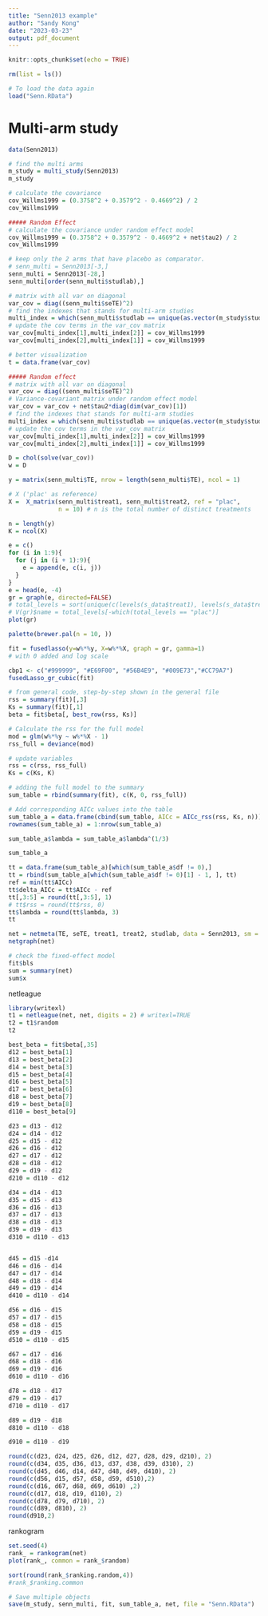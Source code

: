 ```yaml
---
title: "Senn2013 example"
author: "Sandy Kong"
date: "2023-03-23"
output: pdf_document
---
```


```r
knitr::opts_chunk$set(echo = TRUE)
```

```r
rm(list = ls())
```

```r
# To load the data again
load("Senn.RData")
```


# Multi-arm study
```r
data(Senn2013)
```

```r
# find the multi arms
m_study = multi_study(Senn2013)
m_study
```

```r
# calculate the covariance
cov_Willms1999 = (0.3758^2 + 0.3579^2 - 0.4669^2) / 2
cov_Willms1999
```
```r
##### Random Effect
# calculate the covariance under random effect model
cov_Willms1999 = (0.3758^2 + 0.3579^2 - 0.4669^2 + net$tau2) / 2
cov_Willms1999
```

```r
# keep only the 2 arms that have placebo as comparator.
# senn_multi = Senn2013[-3,]
senn_multi = Senn2013[-28,]
senn_multi[order(senn_multi$studlab),]
```


```r
# matrix with all var on diagonal
var_cov = diag((senn_multi$seTE)^2)
# find the indexes that stands for multi-arm studies 
multi_index = which(senn_multi$studlab == unique(as.vector(m_study$studlab)))
# update the cov terms in the var_cov matrix 
var_cov[multi_index[1],multi_index[2]] = cov_Willms1999
var_cov[multi_index[2],multi_index[1]] = cov_Willms1999

# better visualization
t = data.frame(var_cov)
```

```r
##### Random effect
# matrix with all var on diagonal
var_cov = diag((senn_multi$seTE)^2)
# Variance-covariant matrix under random effect model
var_cov = var_cov + net$tau2*diag(dim(var_cov)[1]) 
# find the indexes that stands for multi-arm studies 
multi_index = which(senn_multi$studlab == unique(as.vector(m_study$studlab)))
# update the cov terms in the var_cov matrix 
var_cov[multi_index[1],multi_index[2]] = cov_Willms1999
var_cov[multi_index[2],multi_index[1]] = cov_Willms1999
```


```r
D = chol(solve(var_cov))
w = D
```


```r
y = matrix(senn_multi$TE, nrow = length(senn_multi$TE), ncol = 1)

# X ('plac' as reference)
X =  X_matrix(senn_multi$treat1, senn_multi$treat2, ref = "plac", 
              n = 10) # n is the total number of distinct treatments

n = length(y)
K = ncol(X)
```

```r
e = c()
for (i in 1:9){
  for (j in (i + 1):9){
    e = append(e, c(i, j))
  }
}
e = head(e, -4)
gr = graph(e, directed=FALSE)
# total_levels = sort(unique(c(levels(s_data$treat1), levels(s_data$treat2))))
# V(gr)$name = total_levels[-which(total_levels == "plac")]
plot(gr)
```
```r
palette(brewer.pal(n = 10, ))
```

```r
fit = fusedlasso(y=w%*%y, X=w%*%X, graph = gr, gamma=1)
# with 0 added and log scale
```


```r
cbp1 <- c("#999999", "#E69F00", "#56B4E9", "#009E73","#CC79A7")
fusedLasso_gr_cubic(fit)
```


```r
# from general code, step-by-step shown in the general file 
rss = summary(fit)[,3]
Ks = summary(fit)[,1]
beta = fit$beta[, best_row(rss, Ks)]

# Calculate the rss for the full model 
mod = glm(w%*%y ~ w%*%X - 1)
rss_full = deviance(mod)

# update variables 
rss = c(rss, rss_full)
Ks = c(Ks, K)

# adding the full model to the summary
sum_table = rbind(summary(fit), c(K, 0, rss_full))

# Add corresponding AICc values into the table 
sum_table_a = data.frame(cbind(sum_table, AICc = AICc_rss(rss, Ks, n)))
rownames(sum_table_a) = 1:nrow(sum_table_a)

sum_table_a$lambda = sum_table_a$lambda^(1/3)

sum_table_a
```

```r
tt = data.frame(sum_table_a)[which(sum_table_a$df != 0),]
tt = rbind(sum_table_a[which(sum_table_a$df != 0)[1] - 1, ], tt)
ref = min(tt$AICc)
tt$delta_AICc = tt$AICc - ref
tt[,3:5] = round(tt[,3:5], 1)
# tt$rss = round(tt$rss, 0)
tt$lambda = round(tt$lambda, 3)
tt
```

```r
net = netmeta(TE, seTE, treat1, treat2, studlab, data = Senn2013, sm = "MD", reference = "plac")
netgraph(net)
```

```r
# check the fixed-effect model
fit$bls
sum = summary(net)
sum$x
```


netleague
```r
library(writexl)
t1 = netleague(net, net, digits = 2) # writexl=TRUE
t2 = t1$random
t2
```

```r
best_beta = fit$beta[,35]
d12 = best_beta[1]
d13 = best_beta[2]
d14 = best_beta[3]
d15 = best_beta[4]
d16 = best_beta[5]
d17 = best_beta[6]
d18 = best_beta[7]
d19 = best_beta[8]
d110 = best_beta[9]

d23 = d13 - d12
d24 = d14 - d12
d25 = d15 - d12
d26 = d16 - d12
d27 = d17 - d12
d28 = d18 - d12
d29 = d19 - d12
d210 = d110 - d12

d34 = d14 - d13
d35 = d15 - d13
d36 = d16 - d13
d37 = d17 - d13
d38 = d18 - d13
d39 = d19 - d13
d310 = d110 - d13


d45 = d15 -d14
d46 = d16 - d14
d47 = d17 - d14
d48 = d18 - d14
d49 = d19 - d14
d410 = d110 - d14

d56 = d16 - d15
d57 = d17 - d15
d58 = d18 - d15
d59 = d19 - d15
d510 = d110 - d15

d67 = d17 - d16
d68 = d18 - d16
d69 = d19 - d16
d610 = d110 - d16

d78 = d18 - d17
d79 = d19 - d17
d710 = d110 - d17

d89 = d19 - d18
d810 = d110 - d18

d910 = d110 - d19

round(c(d23, d24, d25, d26, d12, d27, d28, d29, d210), 2)
round(c(d34, d35, d36, d13, d37, d38, d39, d310), 2)
round(c(d45, d46, d14, d47, d48, d49, d410), 2)
round(c(d56, d15, d57, d58, d59, d510),2)
round(c(d16, d67, d68, d69, d610) ,2)
round(c(d17, d18, d19, d110), 2)
round(c(d78, d79, d710), 2)
round(c(d89, d810), 2)
round(d910,2)
```






rankogram
```r
set.seed(4)
rank_ = rankogram(net)
plot(rank_, common = rank_$random)
```
```r
sort(round(rank_$ranking.random,4))
#rank_$ranking.common
```


```r
# Save multiple objects
save(m_study, senn_multi, fit, sum_table_a, net, file = "Senn.RData")
```


